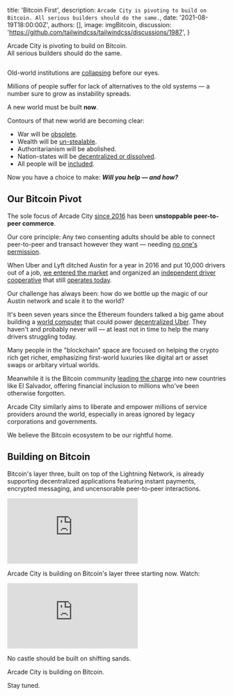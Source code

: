 
  title: 'Bitcoin First',
  description: `Arcade City is pivoting to build on Bitcoin. All serious builders should do the same.`,
  date: '2021-08-19T18:00:00Z',
  authors: [],
  image: imgBitcoin,
  discussion: 'https://github.com/tailwindcss/tailwindcss/discussions/1987',
}

<p className='text-center italic text-xl leading-relaxed'>
  Arcade City is pivoting to build on Bitcoin.
  <br />
  All serious builders should do the same.
</p>

<div style={{ ...IMGCONTAINER, height: 300, marginBottom: 40 }}>
  <Image
    className='h-64 w-full object-cover object-center rounded-lg'
    src={imgBitcoin}
    alt=''
    layout='fill'
    objectFit='cover'
  />
</div>

Old-world institutions are [collapsing](https://tftc.io/martys-bent/issue-1057) before our eyes.

Millions of people suffer for lack of alternatives to the old systems &mdash; a number sure to grow
as instability spreads.

A new world must be built **now**.

Contours of that new world are becoming clear:

- War will be [obsolete](https://twitter.com/JasonPLowery/status/1427357440773918720).
- Wealth will be [un-stealable](https://twitter.com/MsHodl/status/1426556209339912197).
- Authoritarianism will be <Link href='/blog/antidote'>abolished</Link>.
- Nation-states will be [decentralized or dissolved](https://twitter.com/woonomic/status/1427172525100912640).
- All people will be [included](https://twitter.com/jack/status/1426521682538344451).

Now you have a choice to make: **_Will you help &mdash; and how?_**

## Our Bitcoin Pivot

The sole focus of Arcade City [since 2016](https://blog.arcade.city/celebrating-three-years-of-arcade-city-19cb44ee26fd)
has been **unstoppable peer-to-peer commerce**.

Our core principle: Any two consenting adults should be able to connect peer-to-peer
and transact however they want &mdash; needing [no one's permission](https://www.facebook.com/Entryist/posts/2045117542311863).

When Uber and Lyft ditched Austin for a year in 2016 and put 10,000 drivers out of a job,
[we entered the market](https://twitter.com/ArcadeCityHall/status/1271923227472932928) and
organized an [independent driver cooperative](https://twitter.com/ArcadeCityHall/status/1351630501946253312)
that still [operates today](https://twitter.com/ArcadeCityHall/status/1296479364465545217).

Our challenge has always been: how do we bottle up the magic of our Austin network
and scale it to the world?

It's been seven years since the Ethereum founders talked a big game about building a [world computer](https://www.youtube.com/watch?v=qlV5_udJkC0&t=1271s)
that could power [decentralized Uber](https://twitter.com/ArcadeCityHall/status/1313151582964506625).
They haven't and probably never will &mdash; at least not in time to help the many
drivers struggling today.

Many people in the "blockchain" space are focused on helping the crypto rich get richer,
emphasizing first-world luxuries like digital art or asset swaps or arbitary virtual worlds.

Meanwhile it is the Bitcoin community [leading the charge](https://www.forbes.com/sites/lawrencewintermeyer/2021/08/05/could-developing-nations-follow-el-salvadors-move-to-bitcoin/?sh=446ffeaf28b7)
into new countries like El Salvador, offering financial inclusion to millions who've been otherwise forgotten.

Arcade City similarly aims to liberate and empower millions of service providers around
the world, especially in areas ignored by legacy corporations and governments.

We believe the Bitcoin ecosystem to be our rightful home.

## Building on Bitcoin

Bitcoin's layer three, built on top of the Lightning Network, is already supporting decentralized applications
featuring instant payments, encrypted messaging, and uncensorable peer-to-peer interactions.

<div className='aspect-w-16 aspect-h-9 my-12'>
  <iframe
    src='https://www.youtube.com/embed/OoM4Wx8er3Y'
    frameBorder='0'
    allow='accelerometer; autoplay; clipboard-write; encrypted-media; gyroscope; picture-in-picture'
    allowFullScreen
  ></iframe>
</div>

Arcade City is building on Bitcoin's layer three starting now. Watch:

<div className='aspect-w-16 aspect-h-9 my-12'>
  <iframe
    src='https://www.youtube.com/embed/c4swIVAnQ9w'
    frameBorder='0'
    allow='accelerometer; autoplay; clipboard-write; encrypted-media; gyroscope; picture-in-picture'
    allowFullScreen
  ></iframe>
</div>

No castle should be built on shifting sands.

Arcade City is building on Bitcoin.

Stay tuned.
